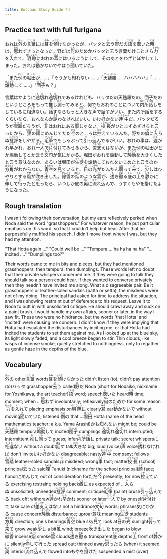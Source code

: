 ```yaml
---
title: Botchan Study Guide 44
---
```


## Practice text with full furigana

<p>
おれは<ruby><rb>外</rb><rt>ほか</rt></ruby>の<ruby><rb>言葉</rb><rt>ことば</rt></ruby>には<ruby><rb>耳</rb><rt>みみ</rt></ruby>を<ruby><rb>傾</rb><rt>かたむ</rt></ruby>けなかったが、バッタと<ruby><rb>云</rb><rt>い</rt></ruby>う<ruby><rb>野</rb><rt>の</rt></ruby>だの<ruby><rb>語</rb><rt>ことば</rt></ruby>を<ruby><rb>聴</rb><rt>き</rt></ruby>いた<ruby><rb>時</rb><rt>とき</rt></ruby>は、<ruby><rb>思</rb><rt>おも</rt></ruby>わずきっとなった。野だは<ruby><rb>何</rb><rt>なん</rt></ruby>のためかバッタと云う言葉だけことさら<ruby><rb>力</rb><rt>ちから</rt></ruby>を<ruby><rb>入</rb><rt>い</rt></ruby>れて、<ruby><rb>明瞭</rb><rt>めいりょう</rt></ruby>におれの<ruby><rb>耳</rb><rt>みみ</rt></ruby>にはいるようにして、そのあとをわざとぼかしてしまった。おれは<ruby><rb>動</rb><rt>うご</rt></ruby>かないでやはり<ruby><rb>聞</rb><rt>き</rt></ruby>いていた。
</p>

<p>
「また<ruby><rb>例</rb><rt>れい</rt></ruby>の<ruby><rb>堀田</rb><rt>ほった</rt></ruby>が……」「そうかも<ruby><rb>知</rb><rt>し</rt></ruby>れない……」「<ruby><rb>天麩羅</rb><rt>てんぷら</rt></ruby>……ハハハハハ」「……<ruby><rb>煽動</rb><rt>せんどう</rt></ruby>して……」「<ruby><rb>団子</rb><rt>だんご</rt></ruby>も？」
</p>

<p>
言葉はかように<ruby><rb>途切</rb><rt>とぎ</rt></ruby>れ<ruby><rb>途切</rb><rt>とぎ</rt></ruby>れであるけれども、バッタだの天麩羅だの、団子だのというところをもって<ruby><rb>推</rb><rt>お</rt></ruby>し<ruby><rb>測</rb><rt>はか</rt></ruby>ってみると、何でもおれのことについて<ruby><rb>内所話</rb><rt>ないしょばな</rt></ruby>しをしているに<ruby><rb>相違</rb><rt>そうい</rt></ruby>ない。<ruby><rb>話</rb><rt>はな</rt></ruby>すならもっと<ruby><rb>大</rb><rt>おお</rt></ruby>きな<ruby><rb>声</rb><rt>こえ</rt></ruby>で話すがいい、また内所話をするくらいなら、おれなんか<ruby><rb>誘</rb><rt>さそ</rt></ruby>わなければいい。いけ<ruby><rb>好</rb><rt>す</rt></ruby>かない<ruby><rb>連中</rb><rt>れんちゅう</rt></ruby>だ。バッタだろうが<ruby><rb>雪踏</rb><rt>せった</rt></ruby>だろうが、<ruby><rb>非</rb><rt>ひ</rt></ruby>はおれにある<ruby><rb>事</rb><rt>こと</rt></ruby>じゃない。<ruby><rb>校長</rb><rt>こうちょう</rt></ruby>がひとまずあずけろと<ruby><rb>云</rb><rt>い</rt></ruby>ったから、<ruby><rb>狸</rb><rt>たぬき</rt></ruby>の<ruby><rb>顔</rb><rt>かお</rt></ruby>にめんじてただ<ruby><rb>今</rb><rt>いま</rt></ruby>のところは<ruby><rb>控</rb><rt>ひか</rt></ruby>えているんだ。野だの<ruby><rb>癖</rb><rt>くせ</rt></ruby>に<ruby><rb>入</rb><rt>い</rt></ruby>らぬ<ruby><rb>批評</rb><rt>ひひょう</rt></ruby>をしやがる。<ruby><rb>毛筆</rb><rt>けふで</rt></ruby>でもしゃぶって<ruby><rb>引</rb><rt>ひ</rt></ruby>っ<ruby><rb>込</rb><rt>こ</rt></ruby>んでるがいい。おれの事は、<ruby><rb>遅</rb><rt>おそ</rt></ruby>かれ<ruby><rb>早</rb><rt>はや</rt></ruby>かれ、おれ<ruby><rb>一人</rb><rt>ひとり</rt></ruby>で<ruby><rb>片付</rb><rt>かたづ</rt></ruby>けてみせるから、<ruby><rb>差支</rb><rt>さしつか</rt></ruby>えはないが、また例の堀田がとか煽動してとか云う<ruby><rb>文句</rb><rt>もんく</rt></ruby>が<ruby><rb>気</rb><rt>き</rt></ruby>にかかる。堀田がおれを煽動して<ruby><rb>騒動</rb><rt>そうどう</rt></ruby>を大きくしたと云う<ruby><rb>意味</rb><rt>いみ</rt></ruby>なのか、あるいは堀田が<ruby><rb>生徒</rb><rt>せいと</rt></ruby>を煽動しておれをいじめたと云うのか<ruby><rb>方角</rb><rt>ほうがく</rt></ruby>がわからない。<ruby><rb>青空</rb><rt>あおぞら</rt></ruby>を<ruby><rb>見</rb><rt>み</rt></ruby>ていると、<ruby><rb>日</rb><rt>ひ</rt></ruby>の<ruby><rb>光</rb><rt>ひかり</rt></ruby>がだんだん<ruby><rb>弱</rb><rt>よわ</rt></ruby>って<ruby><rb>来</rb><rt>き</rt></ruby>て、<ruby><rb>少</rb><rt>すこ</rt></ruby>しはひやりとする<ruby><rb>風</rb><rt>かぜ</rt></ruby>が<ruby><rb>吹</rb><rt>ふ</rt></ruby>き<ruby><rb>出</rb><rt>だ</rt></ruby>した。<ruby><rb>線香</rb><rt>せんこう</rt></ruby>の<ruby><rb>烟</rb><rt>けむり</rt></ruby>のような<ruby><rb>雲</rb><rt>くも</rt></ruby>が、<ruby><rb>透</rb><rt>す</rt></ruby>き<ruby><rb>徹</rb><rt>とお</rt></ruby>る<ruby><rb>底</rb><rt>そこ</rt></ruby>の<ruby><rb>上</rb><rt>うえ</rt></ruby>を<ruby><rb>静</rb><rt>しず</rt></ruby>かに<ruby><rb>伸</rb><rt>の</rt></ruby>して<ruby><rb>行</rb><rt>い</rt></ruby>ったと<ruby><rb>思</rb><rt>おも</rt></ruby>ったら、いつしか底の<ruby><rb>奥</rb><rt>おく</rt></ruby>に<ruby><rb>流</rb><rt>なが</rt></ruby>れ<ruby><rb>込</rb><rt>こ</rt></ruby>んで、うすくもやを<ruby><rb>掛</rb><rt>か</rt></ruby>けたようになった。
</p>


## Rough translation

I wasn't following their conversation, but my ears reflexively perked when Noda said the word "grasshoppers." For whatever reason, he put particular emphasis on this word, so that I couldn't help but hear. After that he purposefully muffled his speech. I didn't move from where I was, but they had my attention. 

"That Hotta again ..." "Could well be ..." "Tempura ... ha ha ha ha ha" "... incited ...." "Dumplings too?"

Their words came to me in bits and pieces, but they had mentioned grasshoppers, then tempura, then dumplings. These words left no doubt that their private whispers concerned me. If they were going to talk they should talk so a person could hear. If they wanted to converse privately then they needn't have invited me along. What a disagreeable pair. Be it grasshoppers or leather-soled sandals (batta or setta), the misdeeds were not of my doing. The principal had asked for time to address the situation, and I was showing restraint out of deference to his request. Leave it to Noda to butt in with unsolicited critique. He should crawl away and suck on a paint brush. I would handle my own affairs, sooner or later, in the way I saw fit. These two were no hindrance, but the words 'that Hotta' and 'incited' were causing me concern. I didn't know if they were implying that Hotta had escalated the disturbances by inciting me, or that Hotta had incited the students to set them against me. As I looked up at the blue sky, its light slowly faded, and a cool breeze began to stir. Thin clouds, like wisps of incense smoke, quietly stretched to nothingness, only to regather as gentle haze in the depths of the blue.   


## Vocabulary

<p>
<span className="vocabstudy"><ruby><rb>外</rb><rt>ほか</rt></ruby>の&nbsp;other</span><span className="vocabstudy"><ruby><rb>言葉</rb><rt>ことば</rt></ruby>&nbsp;words</span><span className="vocabstudy"><ruby><rb>耳</rb><rt>みみ</rt></ruby>を<ruby><rb>傾</rb><rt>かたむ</rt></ruby>けなかった&nbsp;didn't listen (to); didn't pay attention (to)</span><span className="vocabstudy">バッタ&nbsp;grasshopper</span><span className="vocabstudy"><ruby><rb>云</rb><rt>い</rt></ruby>う&nbsp;called</span><span className="vocabstudy"><ruby><rb>野</rb><rt>の</rt></ruby>だ&nbsp;Noda (short for Nodaiko, nickname for Yoshikawa, the art teacher)</span><span className="vocabstudy"><ruby><rb>語</rb><rt>ことば</rt></ruby>&nbsp;word; speech</span><span className="vocabstudy"><ruby><rb>聴</rb><rt>き</rt></ruby>いた&nbsp;heard</span><span className="vocabstudy"><ruby><rb>時</rb><rt>とき</rt></ruby>&nbsp;time; moment; when ...</span><span className="vocabstudy"><ruby><rb>思</rb><rt>おも</rt></ruby>わず&nbsp;involuntarily; reflexively</span><span className="vocabstudy"><ruby><rb>何</rb><rt>なん</rt></ruby>のためか&nbsp;for some reason</span><span className="vocabstudy"><ruby><rb>力</rb><rt>ちから</rt></ruby>を<ruby><rb>入</rb><rt>い</rt></ruby>れて&nbsp;placing emphasis on</span><span className="vocabstudy"><ruby><rb>明瞭</rb><rt>めいりょう</rt></ruby>に&nbsp;clearly</span><span className="vocabstudy"><ruby><rb>耳</rb><rt>みみ</rt></ruby>&nbsp;ear</span><span className="vocabstudy"><ruby><rb>動</rb><rt>うご</rt></ruby>かないで&nbsp;without moving</span><span className="vocabstudy"><ruby><rb>聞</rb><rt>き</rt></ruby>いていた&nbsp;listened</span>
<span className="vocabstudy"><ruby><rb>例</rb><rt>れい</rt></ruby>の&nbsp;that ...</span><span className="vocabstudy"><ruby><rb>堀田</rb><rt>ほった</rt></ruby>&nbsp;Hotta (name of the head mathematics teacher; a.k.a. Yama Arashi)</span><span className="vocabstudy">かも<ruby><rb>知</rb><rt>し</rt></ruby>れない&nbsp;might be; could be</span><span className="vocabstudy"><ruby><rb>天麩羅</rb><rt>てんぷら</rt></ruby>&nbsp;tempura</span><span className="vocabstudy"><ruby><rb>煽動</rb><rt>せんどう</rt></ruby>して&nbsp;incited</span><span className="vocabstudy"><ruby><rb>団子</rb><rt>だんご</rt></ruby>&nbsp;dumplings</span>
<span className="vocabstudy"><ruby><rb>途切</rb><rt>とぎ</rt></ruby>れ<ruby><rb>途切</rb><rt>とぎ</rt></ruby>れ&nbsp;interrupted; intermittent</span>
<span className="vocabstudy"><ruby><rb>推</rb><rt>お</rt></ruby>し<ruby><rb>測</rb><rt>はか</rt></ruby>って&nbsp;guess; infer</span><span className="vocabstudy"><ruby><rb>内所話</rb><rt>ないしょばな</rt></ruby>し&nbsp;private talk; secret whispers</span><span className="vocabstudy">に<ruby><rb>相違</rb><rt>そうい</rt></ruby>ない&nbsp;without a doubt</span><span className="vocabstudy"><ruby><rb>話</rb><rt>はな</rt></ruby>す&nbsp;talk</span><span className="vocabstudy"><ruby><rb>大</rb><rt>おお</rt></ruby>きな&nbsp;big; loud (voice)</span><span className="vocabstudy"><ruby><rb>声</rb><rt>こえ</rt></ruby>&nbsp;voice</span><span className="vocabstudy"><ruby><rb>誘</rb><rt>さそ</rt></ruby>わなければ&nbsp;don't invite</span><span className="vocabstudy">いけ<ruby><rb>好</rb><rt>す</rt></ruby>かない&nbsp;disagreeable; nasty</span><span className="vocabstudy"><ruby><rb>連中</rb><rt>れんちゅう</rt></ruby>&nbsp;company; fellows</span><span className="vocabstudy"><ruby><rb>雪踏</rb><rt>せった</rt></ruby>&nbsp;leather-soled sandals</span><span className="vocabstudy"><ruby><rb>非</rb><rt>ひ</rt></ruby>&nbsp;misdeed; wrong</span><span className="vocabstudy"><ruby><rb>事</rb><rt>こと</rt></ruby>&nbsp;fact; matter</span><span className="vocabstudy"><ruby><rb>校長</rb><rt>こうちょう</rt></ruby>&nbsp;(school) principal</span><span className="vocabstudy"><ruby><rb>云</rb><rt>い</rt></ruby>った&nbsp;said</span><span className="vocabstudy"><ruby><rb>狸</rb><rt>たぬき</rt></ruby>&nbsp;Tanuki (nickname for the school principal)</span><span className="vocabstudy"><ruby><rb>顔</rb><rt>かお</rt></ruby>&nbsp;face; honor</span><span className="vocabstudy">にめんじて&nbsp;out of consideration for</span><span className="vocabstudy">ただ<ruby><rb>今</rb><rt>いま</rt></ruby>&nbsp;presently; for now</span><span className="vocabstudy"><ruby><rb>控</rb><rt>ひか</rt></ruby>えている&nbsp;exercising restraint; holding back</span><span className="vocabstudy"><ruby><rb>癖</rb><rt>くせ</rt></ruby>に&nbsp;as expected of ...</span><span className="vocabstudy"><ruby><rb>入</rb><rt>い</rt></ruby>らぬ&nbsp;unsolicited; unneeded</span><span className="vocabstudy"><ruby><rb>批評</rb><rt>ひひょう</rt></ruby>&nbsp;comment; critique</span><span className="vocabstudy"><ruby><rb>毛筆</rb><rt>けふで</rt></ruby>&nbsp;(paint) brush</span><span className="vocabstudy"><ruby><rb>引</rb><rt>ひ</rt></ruby>っ<ruby><rb>込</rb><rt>こ</rt></ruby>んでる&nbsp;back off; withdraw</span><span className="vocabstudy"><ruby><rb>遅</rb><rt>おそ</rt></ruby>かれ<ruby><rb>早</rb><rt>はや</rt></ruby>かれ&nbsp;sooner or later</span><span className="vocabstudy"><ruby><rb>一人</rb><rt>ひとり</rt></ruby>で&nbsp;by oneself</span><span className="vocabstudy"><ruby><rb>片付</rb><rt>かたづ</rt></ruby>けて&nbsp;take care of</span><span className="vocabstudy"><ruby><rb>差支</rb><rt>さしつか</rt></ruby>えはない&nbsp;not a hindrance</span><span className="vocabstudy"><ruby><rb>文句</rb><rt>もんく</rt></ruby>&nbsp;words; phrases</span><span className="vocabstudy"><ruby><rb>気</rb><rt>き</rt></ruby>にかかる&nbsp;cause concern</span><span className="vocabstudy"><ruby><rb>騒動</rb><rt>そうどう</rt></ruby>&nbsp;disturbance; uproar</span><span className="vocabstudy"><ruby><rb>意味</rb><rt>いみ</rt></ruby>&nbsp;meaning</span><span className="vocabstudy"><ruby><rb>生徒</rb><rt>せいと</rt></ruby>&nbsp;students</span><span className="vocabstudy"><ruby><rb>方角</rb><rt>ほうがく</rt></ruby>&nbsp;direction; one's bearings</span><span className="vocabstudy"><ruby><rb>青空</rb><rt>あおぞら</rt></ruby>&nbsp;blue sky</span><span className="vocabstudy"><ruby><rb>見</rb><rt>み</rt></ruby>て&nbsp;look at</span><span className="vocabstudy"><ruby><rb>日</rb><rt>ひ</rt></ruby>の<ruby><rb>光</rb><rt>ひかり</rt></ruby>&nbsp;sunlight</span><span className="vocabstudy"><ruby><rb>弱</rb><rt>よわ</rt></ruby>って<ruby><rb>来</rb><rt>き</rt></ruby>て&nbsp;grow weak</span><span className="vocabstudy"><ruby><rb>少</rb><rt>すこ</rt></ruby>し&nbsp;a bit</span><span className="vocabstudy"><ruby><rb>風</rb><rt>かぜ</rt></ruby>&nbsp;wind; breeze</span><span className="vocabstudy"><ruby><rb>吹</rb><rt>ふ</rt></ruby>き<ruby><rb>出</rb><rt>だ</rt></ruby>した&nbsp;began to blow</span><span className="vocabstudy"><ruby><rb>線香</rb><rt>せんこう</rt></ruby>&nbsp;incense</span><span className="vocabstudy"><ruby><rb>烟</rb><rt>けむり</rt></ruby>&nbsp;smoke</span><span className="vocabstudy"><ruby><rb>雲</rb><rt>くも</rt></ruby>&nbsp;clouds</span><span className="vocabstudy"><ruby><rb>透</rb><rt>す</rt></ruby>き<ruby><rb>徹</rb><rt>とお</rt></ruby>る&nbsp;transparent</span><span className="vocabstudy"><ruby><rb>底</rb><rt>そこ</rt></ruby>&nbsp;depths</span><span className="vocabstudy"><ruby><rb>上</rb><rt>うえ</rt></ruby>&nbsp;front of</span><span className="vocabstudy"><ruby><rb>静</rb><rt>しず</rt></ruby>かに&nbsp;silently</span><span className="vocabstudy"><ruby><rb>伸</rb><rt>の</rt></ruby>して<ruby><rb>行</rb><rt>い</rt></ruby>った&nbsp;spread out; thinned away</span><span className="vocabstudy"><ruby><rb>思</rb><rt>おも</rt></ruby>ったら&nbsp;(when) it seemed</span><span className="vocabstudy"><ruby><rb>奥</rb><rt>おく</rt></ruby>&nbsp;interior</span><span className="vocabstudy"><ruby><rb>流</rb><rt>なが</rt></ruby>れ<ruby><rb>込</rb><rt>こ</rt></ruby>んで&nbsp;flowed into</span><span className="vocabstudy">もやを<ruby><rb>掛</rb><rt>か</rt></ruby>けた&nbsp;suspended a mist (over)</span>
</p>
